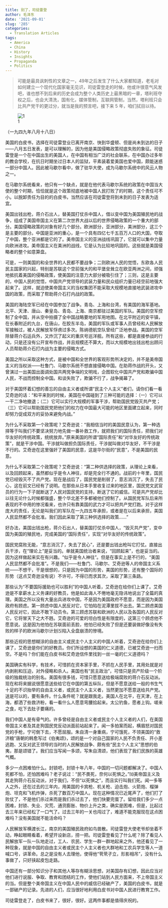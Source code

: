 ```yaml
---
title: 别了，司徒雷登
author: 毛泽东
date: '2021-09-01'
slug: '285'
categories:
  - Translation Articles
tags:
  - America
  - China
  - History
  - Insights
  - Propaganda
  - Politics
---
```


>可能是最具讽刺性的文章之一，49年之后发生了什么大家都知道，老毛对如何建立一个现代化国家毫无见识，司徒雷登走的时候，他或许很意气风发吧，谁也想不到后来的历史会成为整个人类历史上最黑暗的一章，塔利班夺权之后，也会大清洗，国有化，媒体管制，互联网管制，当然，塔利班只会比共产党干的更过分，就当是我的预言吧，接下来 5 年，咱们拭目以待。

![1](1.png)

（一九四九年八月十八日）

美国的白皮书，选择在司徒雷登业已离开南京、快到华盛顿、但是尚未到达的日子——八月五日发表，是可以理解的，因为他是美国侵略政策彻底失败的象征。司徒雷登是一个在中国出生的美国人，在中国有相当广泛的社会联系，在中国办过多年的教会学校，在抗日时期坐过日本人的监狱，平素装着爱美国也爱中国，颇能迷惑一部分中国人。因此被马歇尔看中，做了驻华大使，成为马歇尔系统中的风云人物之一。

在马歇尔系统看来，他只有一个缺点，就是在他代表马歇尔系统的政策在中国当大使的整个时期，恰恰就是这个政策彻底地被中国人民打败了的时期，这个责任可不小。以脱卸责任为目的的白皮书，当然应该在司徒雷登将到未到的日子发表为适宜。

美国出钱出枪，蒋介石出人，替美国打仗杀中国人，借以变中国为美国殖民地的战争，组成了美国帝国主义在第二次世界大战以后的世界侵略政策的一个重大的部分。美国侵略政策的对象有好几个部分。欧洲部分，亚洲部分，美洲部分，这三个是主要的部分。中国是亚洲的重心，是一个具有四亿七千五百万人口的大国，夺取了中国，整个亚洲都是它的了。美帝国主义的亚洲战线巩固了，它就可以集中力量向欧洲进攻。美帝国主义在美洲的战线，它是认为比较地巩固的。这些就是美国侵略者的整个如意算盘。

可是，一则美国的和全世界的人民都不要战争；二则欧洲人民的觉悟，东欧各人民民主国家的兴起，特别是苏联这个空前强大的和平堡垒耸立在欧亚两洲之间，顽强地抵抗着美国的侵略政策，使美国的注意力大部分被吸引住了；三则，这是主要的，中国人民的觉悟，中国共产党领导的武装力量和民众组织力量已经空前地强大起来了。这样，就迫使美帝国主义的当权集团不能采取大规模地直接地武装进攻中国的政策，而采取了帮助蒋介石打内战的政策。

美国的海陆空军已经在中国参加了战争。青岛、上海和台湾，有美国的海军基地。北平、天津、唐山、秦皇岛、青岛、上海、南京都驻过美国的军队。美国的空军控制了全中国，并从空中拍摄了全中国战略要地的军用地图。在北平附近的安平镇，在长春附近的九台，在唐山，在胶东半岛，美国的军队或军事人员曾经和人民解放军接触过，被人民解放军俘虏过多次。陈纳德航空队曾经广泛地参战。美国的空军除替蒋介石运兵外，又炸沉了起义的重庆号巡洋舰。所有这些，都是直接参战的行动，只是还没有公开宣布作战，并且规模还不算大，而以大规模地出钱出枪出顾问人员帮助蒋介石打内战为主要的侵略方式。

美国之所以采取这种方式，是被中国和全世界的客观形势所决定的，并不是美帝国主义的当权派——杜鲁门、马歇尔系统不想直接侵略中国。在助蒋作战的开头，又曾演过一出美国出面调处国共两党争端的文明戏，企图软化中国共产党和欺骗中国人民，不战而控制全中国。和谈失败了，欺骗不行了，战争揭幕了。

对于美国怀着幻想的善忘的自由主义者或所谓“民主个人主义”者们，请你们看一看艾奇逊的话：“和平来到的时候，美国在中国碰到了三种可能的选择：（一）它可以一干二净地撤退；（二）它可以实行大规模的军事干涉，帮助国民党毁灭共产党；（三）它可以帮助国民党把他们的权力在中国最大可能的地区里面建立起来，同时却努力促成双方的妥协来避免内战。”

为什么不采取第一个政策呢？艾奇逊说：“我相信当时的美国民意认为，第一种选择等于叫我们不要坚决努力地先做一番补救工作，就把我们的国际责任，把我们对华友好的传统政策，统统放弃。”原来美国的所谓“国际责任”和“对华友好的传统政策”，就是干涉中国。干涉就叫做担负国际责任，干涉就叫做对华友好，不干涉是不行的。艾奇逊在这里强奸了美国的民意，这是华尔街的“民意”，不是美国的民意。

为什么不采取第二个政策呢？艾奇逊说：“第二种供选择的政策，从理论上来看，以及回顾起来，虽然都似乎是令人神往，却是完全行不通的。战前的十年里，国民党已经毁灭不了共产党。现在是战后了，国民党是削弱了，意志消沉了，失去了民心，这在前文已经有了说明。在那些从日本手里收复过来的地区里，国民党文武官员的行为一下子就断送了人民对国民党的支持，断送了它的威信。可是共产党却比以往无论什么时候都强盛，整个华北差不多都被他们控制了。从国民党军队后来所表现的不中用的惨况看来，也许只有靠美国的武力才可以把共产党打跑。对于这样庞大的责任，无论是叫我们的军队在一九四五年承担，或者是在以后来承担，美国人民显然都不会批准。我们因此采取了第三种供选择的政策......”

好办法，美国出钱出枪，蒋介石出人，替美国打仗杀中国人，“毁灭共产党”，变中国为美国的殖民地，完成美国的“国际责任”，实现“对华友好的传统政策”。

国民党腐败无能，“意志消沉了，失去了民心”，还是要出钱出枪叫它打仗。直接出兵干涉，在“理论上”是妥当的。单就美国统治者来说，“回顾起来”，也是妥当的。因为这样做起来实在有兴趣。“似乎是令人神往”。但是在事实上是不行的，“美国人民显然都不会批准”。不是我们——杜鲁门、马歇尔、艾奇逊等人的帝国主义系统——不想干，干是很想的，只是因为中国的形势，美国的形势，还有整个国际的形势（这点艾奇逊没有说）不许可，不得已而求其次，采取了第三条路。

那些认为“不要国际援助也可以胜利”的中国人听着，艾奇逊在给你们上课了。艾奇逊是不拿薪水上义务课的好教员，他是如此诲人不倦地毫无隐讳地说出了全篇的真理。美国之所以没有大量出兵进攻中国，不是因为美国政府不愿意，而是因为美国政府有顾虑。第一顾虑中国人民反对它，它怕陷在泥潭里拔不出去。第二顾虑美国人民反对它，因此不敢下动员令。第三顾虑苏联和欧洲的人民以及各国的人民反对它，它将冒天下之大不韪。艾奇逊的可爱的坦白性是有限度的，这第三个顾虑他不愿意说。这是因为他怕在苏联面前丢脸，他怕已经失败了但是还要装做好像没有失败的样子的欧洲马歇尔计划⑸陷入全盘崩溃的惨境。

那些近视的思想糊涂的自由主义或民主个人主义的中国人听着，艾奇逊在给你们上课了，艾奇逊是你们的好教员。你们所设想的美国的仁义道德，已被艾奇逊一扫而空。不是吗？你们能在白皮书和艾奇逊信件里找到一丝一毫的仁义道德吗？

美国确实有科学，有技术，可惜抓在资本家手里，不抓在人民手里，其用处就是对内剥削和压迫，对外侵略和杀人。美国也有“民主政治”，可惜只是资产阶级一个阶级的独裁统治的别名。美国有很多钱，可惜只愿意送给极端腐败的蒋介石反动派。现在和将来据说很愿意送些给它在中国的第五纵队，但是不愿意送给一般的书生气十足的不识抬举的自由主义者，或民主个人主义者，当然更加不愿意送给共产党。送是可以的，要有条件。什么条件呢？就是跟我走。美国人在北平，在天津，在上海，都洒了些救济粉，看一看什么人愿意弯腰拾起来。太公钓鱼，愿者上钩。嗟来之食，吃下去肚子要痛的。

我们中国人是有骨气的。许多曾经是自由主义者或民主个人主义者的人们，在美国帝国主义者及其走狗国民党反动派面前站起来了。闻一多拍案而起，横眉怒对国民党的手枪，宁可倒下去，不愿屈服。朱自清一身重病，宁可饿死，不领美国的“救济粮”唐朝的韩愈写过《伯夷颂》，颂的是一个对自己国家的人民不负责任、开小差逃跑、又反对武王领导的当时的人民解放战争、颇有些“民主个人主义”思想的伯夷，那是颂错了。我们应当写闻一多颂，写朱自清颂，他们表现了我们民族的英雄气概。

多少一点困难怕什么。封锁吧，封锁十年八年，中国的一切问题都解决了。中国人死都不怕，还怕困难吗？老子说过：“民不畏死，奈何以死惧之。”⑽美帝国主义及其走狗蒋介石反动派，对于我们，不但“以死惧之”，而且实行叫我们死。闻一多等人之外，还在过去的三年内，用美国的卡宾枪、机关枪、迫击炮、火箭炮、榴弹炮、坦克和飞机炸弹，杀死了数百万中国人。现在这种情况已近尾声了，他们打了败仗了，不是他们杀过来而是我们杀过去了，他们快要完蛋了。留给我们多少一点困难，封锁、失业、灾荒、通货膨胀、物价上升之类，确实是困难，但是，比起过去三年来已经松了一口气了。过去三年的一关也闯过了，难道不能克服现在这点困难吗？没有美国就不能活命吗？

人民解放军横渡长江，南京的美国殖民政府如鸟兽散。司徒雷登大使老爷却坐着不动，睁起眼睛看着，希望开设新店，捞一把。司徒雷登看见了什么呢？除了看见人民解放军一队一队地走过，工人、农民、学生一群一群地起来之外，他还看见了一种现象，就是中国的自由主义者或民主个人主义者也大群地和工农兵学生等人一道喊口号，讲革命。总之是没有人去理他，使得他“茕茕孑立，形影相吊”，没有什么事做了，只好挟起皮包走路。

中国还有一部分知识分子和其他人等存有糊涂思想，对美国存有幻想，因此应当对他们进行说服、争取、教育和团结的工作，使他们站到人民方面来，不上帝国主义的当。但是整个美帝国主义在中国人民中的威信已经破产了，美国的白皮书，就是一部破产的记录。先进的人们，应当很好地利用白皮书对中国人民进行教育工作。

司徒雷登走了，白皮书来了，很好，很好。这两件事都是值得庆祝的。 